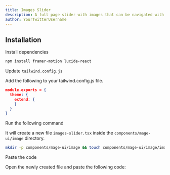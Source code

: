 ```yaml
---
title: Images Slider
description: A full page slider with images that can be navigated with the keyboard.
author: YourTwitterUsername
---
```


<ComponentPreview name="image-images-slider--docs" />

## Installation

<Steps>
<Step>Install dependencies</Step>

```bash
npm install framer-motion lucide-react
```

<Step>Update `tailwind.config.js`</Step>

Add the following to your tailwind.config.js file.

```json
module.exports = {
  theme: {
    extend: {
    }
  }
}
```

<Step>Run the following command</Step>

It will create a new file `images-slider.tsx` inside the `components/mage-ui/image` directory.

```bash 
mkdir -p components/mage-ui/image && touch components/mage-ui/image/images-slider.tsx
```

<Step>Paste the code</Step> 

Open the newly created file and paste the following code:

```jsx file=<rootDir>/mage-ui/image/images-slider.tsx

```
</Steps>


